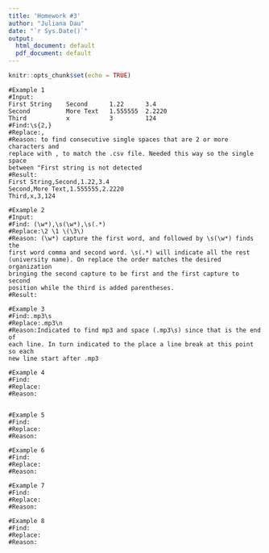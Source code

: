 ```yaml
---
title: 'Homework #3'
author: "Juliana Dau"
date: "`r Sys.Date()`"
output:
  html_document: default
  pdf_document: default
---
```


```r
knitr::opts_chunk$set(echo = TRUE)
```

```
#Example 1
#Input:
First String    Second      1.22      3.4
Second          More Text   1.555555  2.2220
Third           x           3         124
#Find:\s{2,}
#Replace:,
#Reason: to find consecutive single spaces that are 2 or more characters and 
replace with , to match the .csv file. Needed this way so the single space
between "First string is not detected
#Result:
First String,Second,1.22,3.4
Second,More Text,1.555555,2.2220
Third,x,3,124
```
```
#Example 2
#Input:
#Find: (\w*),\s(\w*),\s(.*)
#Replace:\2 \1 \(\3\)
#Reason: (\w*) capture the first word, and followed by \s(\w*) finds the 
first word comma and second word. \s(.*) will indicate all the rest 
(university name). On replace the order matches the desired organization 
bringing the second capture to be first and the first capture to second 
position while the third is added parentheses.
#Result:

```
```
#Example 3
#Find:.mp3\s
#Replace:.mp3\n
#Reason:Indicated to find mp3 and space (.mp3\s) since that is the end of 
each line. In turn indicated to the place a line break at this point so each 
new line start after .mp3

```
```
#Example 4
#Find:
#Replace:
#Reason:

```
```

#Example 5
#Find:
#Replace:
#Reason:

```
```
#Example 6
#Find:
#Replace:
#Reason:

```
```
#Example 7
#Find:
#Replace:
#Reason:
```
```
#Example 8
#Find:
#Replace:
#Reason:
```
